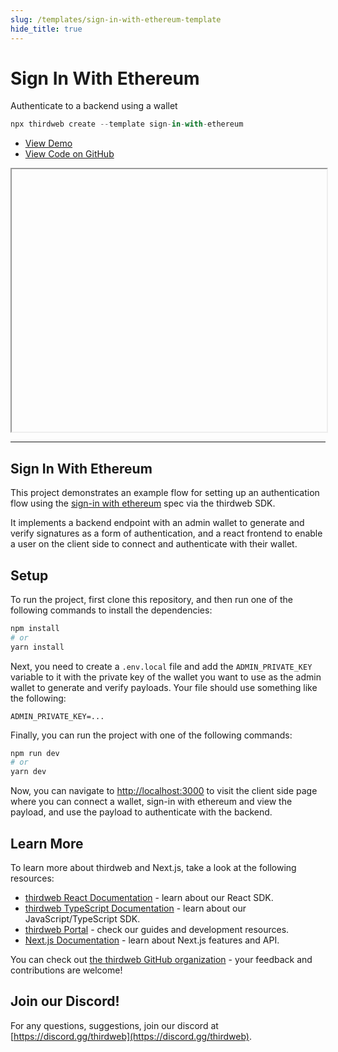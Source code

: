 ```yaml
---
slug: /templates/sign-in-with-ethereum-template
hide_title: true
---
```


# Sign In With Ethereum

Authenticate to a backend using a wallet

```jsx
npx thirdweb create --template sign-in-with-ethereum
```

<ul>
  <li>
    <a href="">View Demo</a>
  </li>
  <li>
    <a href="https://github.com/thirdweb-example/sign-in-with-ethereum">
      View Code on GitHub
    </a>
  </li>
</ul>

<iframe
  src=""
  title="sign-in-with-ethereum"
  width="100%"
  height="420px"
  scrolling="yes"
  style={{
    marginBottom: 32,
    borderRadius: 16,
    border: "1px solid rgba(255,255,255,0.2)",
  }}
></iframe>

---

## Sign In With Ethereum

This project demonstrates an example flow for setting up an authentication flow using the
[sign-in with ethereum](https://eips.ethereum.org/EIPS/eip-4361) spec via the thirdweb SDK.

It implements a backend endpoint with an admin wallet to generate and verify signatures as a form of authentication, and a react frontend to enable a user on the client side to connect and authenticate with their wallet.

## Setup

To run the project, first clone this repository, and then run one of the following commands to install the dependencies:

```bash
npm install
# or
yarn install
```

Next, you need to create a `.env.local` file and add the `ADMIN_PRIVATE_KEY` variable to it with the private key of the wallet you want to use as the admin wallet to generate and verify payloads. Your file should use something like the following:

```.env
ADMIN_PRIVATE_KEY=...
```

Finally, you can run the project with one of the following commands:

```bash
npm run dev
# or
yarn dev
```

Now, you can navigate to [http://localhost:3000](http://localhost:3000) to visit the client side page where you can connect a wallet, sign-in with ethereum and view the payload, and use the payload to authenticate with the backend.

## Learn More

To learn more about thirdweb and Next.js, take a look at the following resources:

- [thirdweb React Documentation](https://docs.thirdweb.com/react) - learn about our React SDK.
- [thirdweb TypeScript Documentation](https://docs.thirdweb.com/typescript) - learn about our JavaScript/TypeScript SDK.
- [thirdweb Portal](https://docs.thirdweb.com) - check our guides and development resources.
- [Next.js Documentation](https://nextjs.org/docs) - learn about Next.js features and API.

You can check out [the thirdweb GitHub organization](https://github.com/thirdweb-dev) - your feedback and contributions are welcome!

## Join our Discord!

For any questions, suggestions, join our discord at [https://discord.gg/thirdweb](https://discord.gg/thirdweb).
